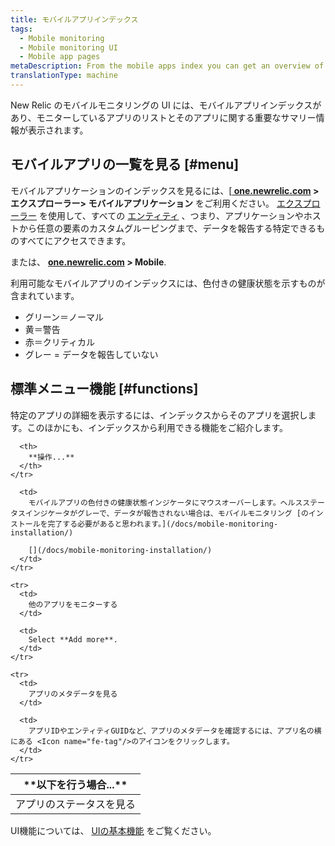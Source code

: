 ```yaml
---
title: モバイルアプリインデックス
tags:
  - Mobile monitoring
  - Mobile monitoring UI
  - Mobile app pages
metaDescription: From the mobile apps index you can get an overview of the health of your apps and dive deeper into specific apps.
translationType: machine
---
```


New Relic のモバイルモニタリングの UI には、モバイルアプリインデックスがあり、モニターしているアプリのリストとそのアプリに関する重要なサマリー情報が表示されます。

## モバイルアプリの一覧を見る [#menu]

モバイルアプリケーションのインデックスを見るには、\[**[ one.newrelic.com](https://one.newrelic.com) > エクスプローラー> モバイルアプリケーション** をご利用ください。 [エクスプローラー](/docs/new-relic-one/use-new-relic-one/core-concepts/new-relic-explorer-view-performance-across-apps-services-hosts/) を使用して、すべての [エンティティ](/docs/new-relic-one/use-new-relic-one/core-concepts/what-entity-new-relic/) 、つまり、アプリケーションやホストから任意の要素のカスタムグルーピングまで、データを報告する特定できるものすべてにアクセスできます。

または、 **[one.newrelic.com](https://one.newrelic.com) > Mobile**.

利用可能なモバイルアプリのインデックスには、色付きの健康状態を示すものが含まれています。

* グリーン＝ノーマル
* 黄＝警告
* 赤＝クリティカル
* グレー = データを報告していない

## 標準メニュー機能 [#functions]

特定のアプリの詳細を表示するには、インデックスからそのアプリを選択します。このほかにも、インデックスから利用できる機能をご紹介します。

<table>
  <thead>
    <tr>
      <th width={200}>
        **以下を行う場合...**
      </th>

      <th>
        **操作...**
      </th>
    </tr>
  </thead>

  <tbody>
    <tr>
      <td>
        アプリのステータスを見る
      </td>

      <td>
        モバイルアプリの色付きの健康状態インジケータにマウスオーバーします。ヘルスステータスインジケータがグレーで、データが報告されない場合は、モバイルモニタリング [のインストールを完了する必要があると思われます。](/docs/mobile-monitoring-installation/)

        [](/docs/mobile-monitoring-installation/)
      </td>
    </tr>

    <tr>
      <td>
        他のアプリをモニターする
      </td>

      <td>
        Select **Add more**.
      </td>
    </tr>

    <tr>
      <td>
        アプリのメタデータを見る
      </td>

      <td>
        アプリIDやエンティティGUIDなど、アプリのメタデータを確認するには、アプリ名の横にある <Icon name="fe-tag"/>のアイコンをクリックします。
      </td>
    </tr>
  </tbody>
</table>

UI機能については、 [UIの基本機能](/docs/new-relic-one/use-new-relic-one/get-started/new-relic-one-core-ui-components) をご覧ください。
